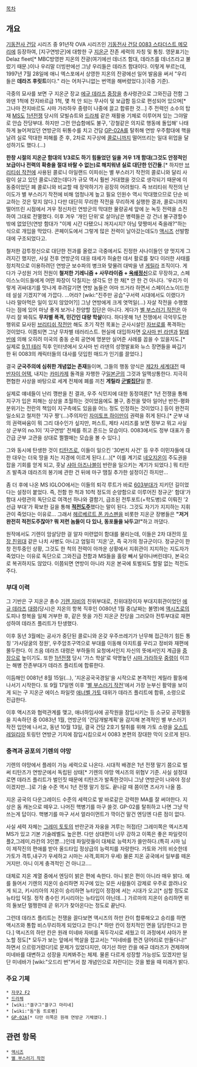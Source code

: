 [[목차]]

== 개요 ==
[[기동전사 건담]] 시리즈 중 91년작 OVA 시리즈인 [[기동전사 건담 0083 스타더스트 메모리]]에 등장하여, [지구연방군]에 대항한 구 [[지온]]군 잔존 세력의 자칭 및 통칭. 영문표기는 Delaz fleet[* MBC방영판 지온의 잔광(여기에선 데너즈 함대, 데라즈를 데너즈라고 불렀기 때문.)이나 우리말 더빙판에선 그냥 우리들은 데라즈 함대이다. 이렇게 부르는데, 1997년 7월 28일에 애니 엑스포에서 상영한 지온의 잔광에선 일어 발음을 써서 "우리들은 '''데라즈 후릿트'''이다." 라는 어처구니없는 번역을 해버렸었다.](극중 기준).

극중의 묘사를 보면 구 지온군 장교 [[에규 데라즈]] [[중장]]을 총사령관으로 그와진급 전함 그와덴 1척에 잔지바르급 1척, 몇 척 안 되는 무사이 및 보급함 등으로 편성되어 있으며[* 그나마 잔지바르도 시마 가라하우 중령이 나중에 끌고 합류한 것...] 주 전력인 소수의 탑재 [[MS]]도 [[1년전쟁]] 당시의 모빌슈트와 [[드라체]] 같은 재활용 기체로 이루어져 있는 그야말로 안습 잔당부대. 하지만 그런 안습함에도 불구, '강철같은 의지로 행동에 돌입해' 나태하게 늘어져있던 연방군의 뒤통수를 치고 건담 [[GP-02A]]를 탈취해 연방 우주함대에 핵을 날려 실로 막대한 피해를 준 후, 2차로 지구상에 [[콜로니]]까지 떨어뜨리는 일대 위업을 달성하기도 했다.(…)

'''한창 시절의 지온군 함대의 1/3로도 하기 힘들었던 일을 겨우 1개 함대(그것도 안정적인 보급이나 전력의 확충을 절대 바랄 수 없는)로 해치워낸 실로 대단한 인간들'''.[* 하지만 [[브리티쉬 작전]]에 사용된 콜로니 아일랜드 이피쉬는 별 부스러기 작전의 콜로니와 달리 사람이 살고 있던 콜로니였는데다가 규모 역시 훨씬 거대했을 것으로 생각되기 때문에 이동중이었던 폐 콜로니와 비교할 때 장악하기가 굉장히 어려웠다. 즉 브리티쉬 작전의 난이도가 별 부스러기 작전에 비해 엄청나게 높고 필요 인원수 역시 막대했으므로 단순 비교하는 것은 맞지 않다.] 다만 대단히 무리한 작전을 무리하게 실행한 결과, 콜로니까지 떨어뜨린 시점에서 겨우 정신차린 연방군의 막대한 물량공세 앞에 눈 녹듯 전력을 소진하여 그대로 전멸했다. 이후 겨우 '개인 단위'로 살아남은 병력들은 강 건너 불구경할수 밖에 없었던(연방 함대가 "이제 시간 다됐으니 꺼지시지? 아님 맞짱떠서 죽을래?"하는 식으로 개입을 막았다. 콘페이도에서 그렇게 많은 전력이 날아갔는데도!) [[액시즈]] 선발함대에 구조되었다고.

철저한 감투정신으로 대단한 전과를 올렸고 극중에서도 진정한 사나이들인 양 멋지게 그려지긴 했지만, 사실 전후 연방군의 대응 태세가 허술한 데서 활로를 찾다 이러한 사태를 정치적으로 이용하려던 연방군 보수파의 병크와 맞물려 대박을 낸 [[게릴라]] 조직이다. 게다가 구성원 거의 전원이 '''철저한 기레니즘 + 사무라이즘 + [[옥쇄]]정신'''으로 무장하고, 스페이스노이드들에게 어떤 파장이 닥칠지는 생각도 안 한 채[* 안 한 건 아니다. '우리가 이렇게 귀싸대기를 맛나게 후려갈기면 연방 놈들은 어마 뜨거라 하면서 스페이스노이드한테 설설 기겠지?'에 가깝다. ...어라? [wiki:"진주만 공습"구서력 시대에서도 이랬다가 나라 말아먹은 일이 있지 않았어?]] 그냥 연방에게 크게 엿먹일(…) 자살 작전을 수행했다는 점에 있어 마냥 좋게 보거나 찬양할 집단은 아니다. 게다가 [[별 부스러기 작전]]은 아무리 잘 봐줘도 '''무차별 폭격, 민간인 대량 학살'''이다. 하다못해 1년 전쟁에서 극악무도한 행위로 묘사된 [[브리티쉬 작전]]만 해도 초기 작전 목표는 군사시설인 [[자브로]]를 폭격하는 것이었다. 이쯤되면 그냥 무차별 테러리스트. 현실에 대입하자면 [[오사마 빈 라덴]]과 [[탈레반]]에 의해 오히려 미국의 중동 순회 공연에 명분만 실어준 사례를 꼽을 수 있을지도.[* 실제로 [[9.11 테러]] 직후 인터넷에서 오사마 빈 라덴의 성명발표와 뉴스 장면들을 짜깁기 한 뒤 0083의 캐릭터들의 대사를 덧입힌 매드가 인기를 끌었다.]

결국 '''군국주의에 심취한 개념없는 존재'''들이며, 그들의 행동 양식은 [[제2차 세계대전]] 때 [[반자이 어택]], 내지는 [[카미카제]] 돌격을 자행한 구[[일본군]]의 그것과 일맥상통한다. 지극히 편협한 사상을 바탕으로 세계 전체에 폐를 끼친 '''게릴라 [[군벌]]집단'''일 뿐.

실제로 얘네들이 난리 깽판을 친 결과, 우주 식민지에 대한 동정여론[* 1년 전쟁을 통해 지구가 입은 피해는 상상을 초월하는 것이었음에도 불구, 종전을 맞아 일어난 반전-평화 분위기는 전란의 책임이 지구측에도 있음을 어느 정도 인정하는 것이었다.] 등이 완전히 일소되고 철저한 '지구 짱'(…)주의자인 [[자미토프 하이만]]이 권력을 쥐게 된다.[* 군부 내의 권력싸움이 뭐 그리 대수인가 싶지만, 퍼스트, 제타 시리즈를 보면 정부고 뭐고 사실상 군부의 no.1이 '지구연방' 전체를 쥐고 흔드는 모습이다. 0083에서도 정부 대표가 중간급 군부 고관을 상대로 쩔쩔매는 모습을 볼 수 있다.] 

그와 동시에 탄생한 것이 [[티탄즈]]로, 이들이 일으킨 '30번치 사건' 등 우주 이민자들에 대한 대우는 더욱 땅을 치는 지경에 이르게 된다.(…)[* 이를 계기로 [[네오지온]]이 주도권을 잡을 기회를 얻게 되고, 훗날 [[샤아 아즈나블]]이 반란을 일으키는 계기가 되었다.] 뭐 티탄즈 발족과 데라즈의 봉기에 관한 건 뒤에 마구 땜질 추가한 설정이긴 하지만…

좀 더 후에 나온 MS IGLOO에서는 이들의 퇴각 루트가 바로 [[603부대]]가 지키던 길이었다는 설정이 붙었다. 즉, 전함 한 척과 10척 정도의 순양함으로 이루어진 정규군' 함대'가 함대 사령관의 독단으로 여객선 하나와 결함기, 급조된 전투포트(+학도병)로 이뤄진 '2선급 부대'가 확보한 길을 통해 '''[[적전도주]]'''했다는 말이 된다. 그것도 자기가 지지하는 지휘관이 죽었다는 이유로... 그래서 [[헤르베르트 폰 카스펜]]을 비롯한 지온군 장병들은 '''"저거 완전히 적전도주잖아? 뭐 저런 놈들이 다 있나, 동포들을 놔두고!"'''하고 까댔다.

원작에서도 기렌이 암살당한 걸 알자 미련없이 함대를 물리는데, 이들은 2차 대전의 [[무장 친위대]] 같은 나치 사병도 아니고 엄밀히 '지온'군, 즉 국가의 정규군이다. 정규군이 한창 전투중인 상황, 그것도 한 척의 전력이 아까운 상황에서 지휘관이 지지하는 지도자가 죽었다는 이유로 독단으로 그와진급 전함과 MS들을 홀랑 빼서 달아나버린데다, 본국으로 복귀하지도 않았다. 이쯤되면 연방이 아니라 지온 본국에 토벌되도 할말 없는 적전도주다.
=== 부대 이력 ===
그 기반은 구 지온군 총수 [[기렌 자비]]의 친위부대로, 친위대장이자 부대지휘관이었던 [[에규 데라즈]] [[대령]](당시)은 지온의 항복 직후인 0080년 1월 중(날짜는 불명)에 [[액시즈]]로의 도피나 항복을 일체 거부한 후, 같은 뜻을 가진 지온군 잔당을 그러모아 전투부대로 재편성하여 데라즈 플리트가 탄생했다. 

이후 동년 3월에는 공사가 중단된 콜로니와 온갖 우주쓰레기가 난무해 접근하기 힘든 통칭 '가시덩굴의 정원', 우주암초구역으로 부대를 이동해 아지트를 꾸리고 정비와 재편에 몰두한다. 이 즈음 데라즈 대령은 부하들의 요청에서인지 자신의 뜻에서인지 계급을 [[중장]]으로 높이기도. 또한 [[1년전쟁]] 당시 '가스 학살'로 악명높던 [[시마 가라하우]] [[중령]]이 이끄는 해병 잔존부대가 데라즈 플리트에 합류한다. 

이듬해인 0081년 8월 15일(…), '지온공국국경일'을 시작으로 본격적인 게릴라 활동에 나서기 시작한다. 또 9월 17일엔 이후 '[[별 부스러기 작전]]'에서 가장 눈부신 활약을 보이게 되는 구 지온군 에이스 파일럿 [[애너벨 가토]] 대위가 데라즈 플리트에 합류, 소령으로 진급한다.

이후 액시즈와 협력관계를 맺고, 애너하임사에 공작원을 잠입시키는 등 소규모 공작활동을 지속하던 중 0083년 1월, 연방군의 '건담개발계획'을 감지해 본격적인 별 부스러기 작전 입안에 나서고, 동년 10월 13일, 결국 건담 2호기 탈취를 위해 가토 소령을 [[오스트레일리아]] 토링턴 연방군 기지에 잠입시킴으로서 0083 본편의 장대한 막이 오르게 된다.

=== 충격과 공포의 기렌의 야망 ===
기렌의 야망에서 플레이 가능 세력으로 나온다. 시대적 배경은 1년 전쟁 말기 쯤으로 벌써 티탄즈가 연방군에서 독립된 상태[* 기렌의 야망 엑시즈의 위협V 기준. 사실 설정대로면 데라즈 플리트가 벌인짓 때문에 티탄즈가 발족한것이니 그냥 연방군이 나와야 정상이겠지만...]로 기술 수준 역시 1년 전쟁 말기 정도. 끝나갈 때 쯤이면 즈사가 나올 쯤.

지온 공국의 다운그레이드 수준의 세력으로 발 바로같은 강력한 MA를 잘 써야한다. 지상은 돔 캐논으로 떼우고. 나머진 핵병기를 마구 쓸것. GP-02를 탈취하고 나면 그냥 막 쓰는게 답이다. 핵병기를 마구 서서 얼라이먼트가 깍이건 말건 엔딩엔 다른 점이 없다.

사실 세력 자체는 [[그레미 토토]]의 반란군과 자웅을 겨루는 허접(단 그레미쪽은 엑시즈제 MS가 있고 기본 기술레벨도 높은편. 다만 상대편이 너무 강하고 이쪽은 좋은 파일럿이 플2,그레미,라칸의 3인뿐...)인데 파일럿들이 대체로 능력치가 쓸만하다.(특히 시마 님이 제작진의 편애를 받아 올드타입 정상급의 능력치를 자랑한다. 가토와 거의 비슷한데 가토가 격투,내구가 우세하고 시마는 사격,회피가 우세) 물론 지온 공국에서 일부를 떼온 거지만. 아니 이게 충격적인 건 아니고….

대체로 지온 계열 중에서 엔딩이 밝은 편에 속한다. 아니 밝은 편이 아니라 매우 밝다. 예를 들어서 기렌의 지온이 승리하면 지구에 있는 모든 사람들이 강제로 우주로 끌려나오게 되고, 키시리아의 지온이 승리하면 뉴타입이 정점에 서는 시대가 오고[* 심할 정도로 뉴타입 덕질. 정작 총수인 키시리아는 뉴타입이 아닌데...] 가르마의 지온이 승리하면 위의 둘보단 멀쩡한데 곧 위기가 찾아온다는 정도로 끝난다.

그런데 데라즈 플리트는 전쟁을 끌다보면 액시즈의 하만 칸이 합류해오고 승리를 하면 액시즈와 통합 비스무리하게 되었다고 한다.[* 하만 칸이 정치적인 면을 담당한다고 한다.] 액시즈의 하만 칸은 원래 미네바 자비를 꼭두각시로 세웠고 이 과정에서 샤아가 분노할 정도[* 모두가 보는 앞에서 멱살을 잡고서는 "미네바를 편견 덩어리로 만들다니!" 하면서 으르렁거렸다!]로 문제가 있었다지만, 여기선 하만 칸을 에규 데라즈가 견제하며 미네바를 대변하고 성장을 지켜봐주는 체제. 물론 다르게 성장할 가능성도 있겠지만 일단 미네바가 [wiki:"오드리 번"커서 참 개념인으로 자란다]는 것을 봤을 때 미래가 밝다. 

=== 주요 기체 ===
 * [[자쿠2 F2]]
 * [[드라체]]
 * [wiki:"겔구그"겔구그 마리네]
 * [wiki:"돔"돔 트로펜]
 * [[GP-02A]][* 다만 이쪽은 원래 연방군 기체였다.]

== 관련 항목 ==
 * [[액시즈]]
 * [[별 부스러기 작전]]
